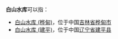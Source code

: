 '''白山水库'''可以指：
* [[白山水库_(桦甸)|白山水库 (桦甸)]]，位于中国[[吉林省|吉林省]][[桦甸市|桦甸市]]
* [[白山水库_(建平)|白山水库 (建平)]]，位于中国[[辽宁省|辽宁省]][[建平县|建平县]]
{{dab|B|cat=四字水庫消歧義}}
